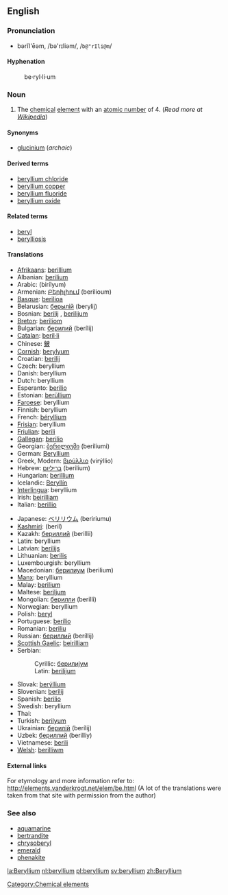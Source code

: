 {{See|Beryllium}}
==English==
{{elements|Be|Lithium|Li|Boron|B}}
===Pronunciation===
*bərĭl'ēəm, /bə'rɪliəm/, /<tt>b@"rIli@m</tt>/

====Hyphenation====
:be&middot;ryl&middot;li&middot;um

=== Noun ===
{{en-noun-unc}}

# The [[chemical]] [[element]] with an [[atomic number]] of 4. (''Read more at [[w:Beryllium|Wikipedia]]'')

====Synonyms====
*[[glucinium]] (''archaic'')

====Derived terms====
*[[beryllium chloride]]
*[[beryllium copper]]
*[[beryllium fluoride]]
*[[beryllium oxide]]

====Related terms====
*[[beryl]]
*[[berylliosis]]

====Translations====
{{top}}
*[[Afrikaans]]: [[berillium]]
*Albanian: [[berilium]]
*Arabic: {{ARchar|[[بيريليوم]]}} (birílyum) {{m}}
*Armenian: [[Բերիլիում]] (berilioum)
*[[Basque]]: [[berilioa]]
*Belarusian: [[берылiй]] (berylij) {{m}}
*Bosnian: [[berilij#Bosnian|berilij]] {{m}}, [[berilijum#Bosnian|berilijum]] {{m}}
*[[Breton]]: [[beriliom]]
*Bulgarian: [[берилий]] (berílij) {{m}}
*[[Catalan]]: [[beril·li]] {{m}}
*Chinese: [[鈹]]
*[[Cornish]]: [[berylyum]]
*Croatian: [[berilij#Croatian|berilij]] {{m}}
*Czech: beryllium
*Danish: beryllium
*Dutch: beryllium {{n}}
*Esperanto: [[berilio]]
*Estonian: [[berüllium]]
*[[Faroese]]: beryllium
*Finnish: beryllium
*French: [[béryllium]] {{m}}
*[[Frisian]]: beryllium
*[[Friulian]]: [[berili]]
*[[Gallegan]]: [[berilio]]
*Georgian: [[ბერილიუმი]] (beriliumi)
*German: [[Beryllium]] {{n}}
*Greek, Modern: [[βιρύλλιο]] (virýllio) {{n}}
*Hebrew: [[בריליום]] (berilium)
*Hungarian: [[berillium]]
*Icelandic: [[Beryllín]]
*[[Interlingua]]: beryllium
*Irish: [[beirilliam]]
*Italian: [[berillio]] {{m}}
{{mid}}
*Japanese: [[ベリリウム]] (beririumu)
*[[Kashmiri]]: (beril)
*Kazakh: [[бериллий]] (berillii)
*Latin: beryllium
*Latvian: [[berilijs]]
*Lithuanian: [[berilis]]
*Luxembourgish: beryllium
*Macedonian: [[берилиум]] (berilium)
*[[Manx]]: beryllium
*Malay: [[berilium]]
*Maltese: [[beriljum]]
*Mongolian: [[берилли]] (berilli)
*Norwegian: beryllium
*Polish: [[beryl]] {{m}}
*Portuguese: [[berílio]] {{m}}
*Romanian: [[beriliu]] {{n}}
*Russian: [[бериллий]] (beríllij) {{m}}
*[[Scottish Gaelic]]: [[beirilliam]]
*Serbian:
*:Cyrillic: [[берилиjум#Serbian|берилиjум]] {{m}}
*:Latin: [[berilijum#Serbian|berilijum]] {{m}}
*Slovak: [[berýllium]]
*Slovenian: [[berilij]]
*Spanish: [[berilio]] {{m}}
*Swedish: beryllium
*Thai: {{THchar|[[เบริลเลียม]]}}
*Turkish: [[berilyum]]
*Ukrainian: [[берилiй]] (berílij) {{m}}
*Uzbek: [[бериллий]] (berilliy)
*Vietnamese: [[berili]]
*[[Welsh]]: [[berilliwm]]
{{bottom}}

====External links====
For etymology and more information refer to: http://elements.vanderkrogt.net/elem/be.html
(A lot of the translations were taken from that site with permission from the author)

[[Category:Chemical elements]]

===See also===
*[[aquamarine]]
*[[bertrandite]]
*[[chrysoberyl]]
*[[emerald]]
*[[phenakite]]

[[la:Beryllium]]
[[nl:beryllium]]
[[pl:beryllium]]
[[sv:beryllium]]
[[zh:Beryllium]]
